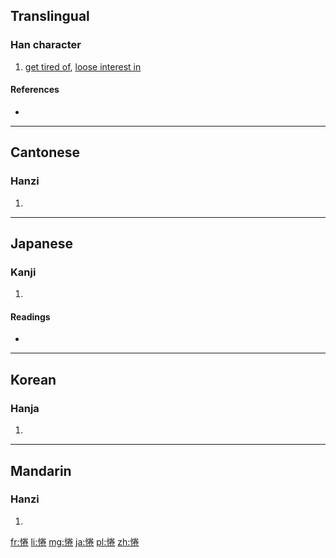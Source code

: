 ==Translingual==

===Han character===
{{Han char|rn=61|rad=心|as=08|sn=11|four=9901<sub>2</sub>|canj=心火手山 (PFQU)}}

# [[get tired of]], [[loose interest in]]

====References====
* {{Han ref|kx=0390.400|dkj=10795|dj=0725.080|hdz=42318.130|uh=60D3|ud=24787|bh=D557|bd=54615}}

----

==Cantonese==

===Hanzi===
{{yue-hanzi|jyut=|y=kyun4}}

# {{defn|lang=yue|sort=心08}}

----

==Japanese==

===Kanji===
{{ja-kanji|grade=|rs=心08}}

# {{defn|lang=ja|sort=心08}}

====Readings====
* {{ja-readings|on=[[けん]] (ken)|kun=[[うむ]] (umu)}}

----

==Korean==

===Hanja===
{{ko-hanja|hangeul=[[권]]|eumhun=|rv=gwon|mr=kwŏn|y=kwen}}

# {{defn|lang=ko|sort=心08}}

----

==Mandarin==

===Hanzi===
{{cmn-hanzi|pin=[[quán]] ([[quan2]])|wg=ch'üan<sup>2</sup>}}

# {{defn|lang=cmn|sort=心08}}

[[fr:惓]]
[[li:惓]]
[[mg:惓]]
[[ja:惓]]
[[pl:惓]]
[[zh:惓]]